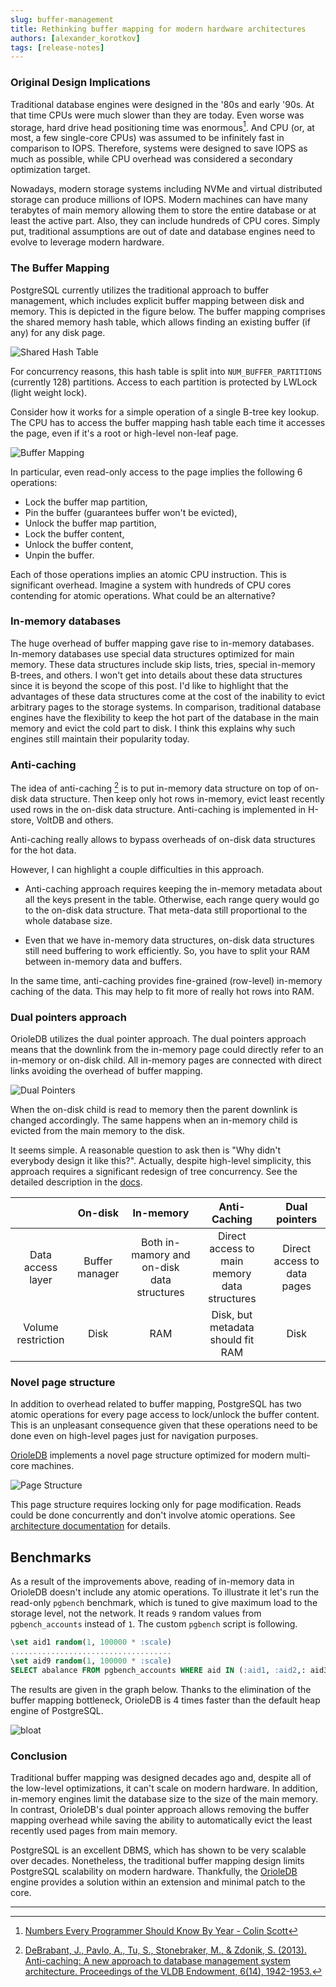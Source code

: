 ```yaml
---
slug: buffer-management
title: Rethinking buffer mapping for modern hardware architectures
authors: [alexander_korotkov]
tags: [release-notes]
---
```


### Original Design Implications

Traditional database engines were designed in the '80s and early '90s. At that time CPUs were much slower than they are today. Even worse was storage, hard drive head positioning time was enormous[^1]. And CPU (or, at most, a few single-core CPUs) was assumed to be infinitely fast in comparison to IOPS. Therefore, systems were designed to save IOPS as much as possible, while CPU overhead was considered a secondary optimization target.

Nowadays, modern storage systems including NVMe and virtual distributed storage can produce millions of IOPS. Modern machines can have many terabytes of main memory allowing them to store the entire database or at least the active part. Also, they can include hundreds of CPU cores. Simply put, traditional assumptions are out of date and database engines need to evolve to leverage modern hardware.

### The Buffer Mapping

PostgreSQL currently utilizes the traditional approach to buffer management, which includes explicit buffer mapping between disk and memory. This is depicted in the figure below. The buffer mapping comprises the shared memory hash table, which allows finding an existing buffer (if any) for any disk page.

![Shared Hash Table](/img/blog/shared-hash-table.png)

For concurrency reasons, this hash table is split into `NUM_BUFFER_PARTITIONS` (currently 128) partitions. Access to each partition is protected by LWLock (light weight lock).

Consider how it works for a simple operation of a single B-tree key lookup. The CPU has to access the buffer mapping hash table each time it accesses the page, even if it's a root or high-level non-leaf page.

![Buffer Mapping](/img/blog/buffer-mapping.png)

In particular, even read-only access to the page implies the following 6 operations:

- Lock the buffer map partition,
- Pin the buffer (guarantees buffer won't be evicted),
- Unlock the buffer map partition,
- Lock the buffer content,
- Unlock the buffer content,
- Unpin the buffer.

Each of those operations implies an atomic CPU instruction. This is significant overhead. Imagine a system with hundreds of CPU cores contending for atomic operations. What could be an alternative?

### In-memory databases

The huge overhead of buffer mapping gave rise to in-memory databases. In-memory databases use special data structures optimized for main memory. These data structures include skip lists, tries, special in-memory B-trees, and others. I won't get into details about these data structures since it is beyond the scope of this post. I'd like to highlight that the advantages of these data structures come at the cost of the inability to evict arbitrary pages to the storage systems. In comparison, traditional database engines have the flexibility to keep the hot part of the database in the main memory and evict the cold part to disk. I think this explains why such engines still maintain their popularity today.

### Anti-caching

The idea of anti-caching [^2] is to put in-memory data structure on top of on-disk data structure. Then keep only hot rows in-memory, evict least recently used rows in the on-disk data structure. Anti-caching is implemented in H-store, VoltDB and others.

Anti-caching really allows to bypass overheads of on-disk data structures for the hot data.

However, I can highlight a couple difficulties in this approach.

- Anti-caching approach requires keeping the in-memory metadata about all the keys present in the table. Otherwise, each range query would go to the on-disk data structure. That meta-data still proportional to the whole database size.

- Even that we have in-memory data structures, on-disk data structures still need buffering to work efficiently. So, you have to split your RAM between in-memory data and buffers.

In the same time, anti-caching provides fine-grained (row-level) in-memory caching of the data. This may help to fit more of really hot rows into RAM.

### Dual pointers approach

OrioleDB utilizes the dual pointer approach. The dual pointers approach means that the downlink from the in-memory page could directly refer to an in-memory or on-disk child. All in-memory pages are connected with direct links avoiding the overhead of buffer mapping.

![Dual Pointers](/img/blog/dual-pointers.png)

When the on-disk child is read to memory then the parent downlink is changed accordingly. The same happens when an in-memory child is evicted from the main memory to the disk.

It seems simple. A reasonable question to ask then is "Why didn't everybody design it like this?". Actually, despite high-level simplicity, this approach requires a significant redesign of tree concurrency. See the detailed description in the [docs](https://github.com/orioledb/orioledb/blob/main/doc/arch.md#dual-pointers).

|                    |    On-disk     |                 In-memory                  |                 Anti-Caching                 |        Dual pointers        |
| :----------------: | :------------: | :----------------------------------------: | :------------------------------------------: | :-------------------------: |
| Data access layer  | Buffer manager | Both in-mamory and on-disk data structures | Direct access to main memory data structures | Direct access to data pages |
| Volume restriction |      Disk      |                    RAM                     |      Disk, but metadata should fit RAM       |            Disk             |

### Novel page structure

In addition to overhead related to buffer mapping, PostgreSQL has two atomic operations for every page access to lock/unlock the buffer content. This is an unpleasant consequence given that these operations need to be done even on high-level pages just for navigation purposes.

[OrioleDB](https://github.com/orioledb/orioledb) implements a novel page structure optimized for modern multi-core machines.

![Page Structure](/img/blog/page-structure.png)

This page structure requires locking only for page modification. Reads could be done concurrently and don't involve atomic operations. See [architecture documentation](https://github.com/orioledb/orioledb/blob/main/doc/arch.md#page-structure) for details.

## Benchmarks

As a result of the improvements above, reading of in-memory data in OrioleDB doesn't include any atomic operations. To illustrate it let's run the read-only `pgbench` benchmark, which is tuned to give maximum load to the storage level, not the network. It reads `9` random values from `pgbench_accounts` instead of `1`. The custom `pgbench` script is following.

```sql
\set aid1 random(1, 100000 * :scale)
....................................
\set aid9 random(1, 100000 * :scale)
SELECT abalance FROM pgbench_accounts WHERE aid IN (:aid1, :aid2,: aid3, :aid4, :aid5, :aid6, :aid7, :aid8, :aid9);
```

The results are given in the graph below. Thanks to the elimination of the buffer mapping bottleneck, OrioleDB is 4 times faster than the default heap engine of PostgreSQL.

![bloat](/img/blog/bloat.png)

### Conclusion

Traditional buffer mapping was designed decades ago and, despite all of the low-level optimizations, it can't scale on modern hardware. In addition, in-memory engines limit the database size to the size of the main memory. In contrast, OrioleDB's dual pointer approach allows removing the buffer mapping overhead while saving the ability to automatically evict the least recently used pages from main memory.

PostgreSQL is an excellent DBMS, which has shown to be very scalable over decades. Nonetheless, the traditional buffer mapping design limits PostgreSQL scalability on modern hardware. Thankfully, the [OrioleDB](https://github.com/orioledb/orioledb) engine provides a solution within an extension and minimal patch to the core.

---

[^1]: [Numbers Every Programmer Should Know By Year - Colin Scott](https://colin-scott.github.io/personal_website/research/interactive_latency.html)
[^2]: [DeBrabant, J., Pavlo, A., Tu, S., Stonebraker, M., & Zdonik, S. (2013). Anti-caching: A new approach to database management system architecture. Proceedings of the VLDB Endowment, 6(14), 1942-1953.](https://dl.acm.org/doi/abs/10.14778/2556549.2556575)
